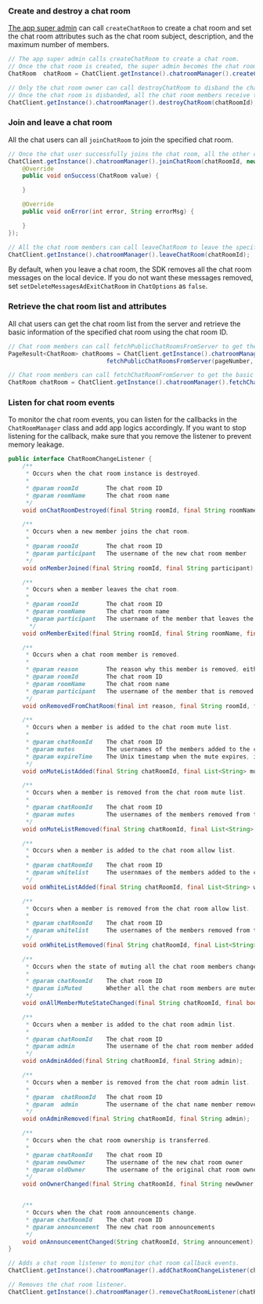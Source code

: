 <PlatformWrapper platform="android">

### Create and destroy a chat room

[The app super admin](/agora-chat/restful-api/chatroom-management/manage-chatroom-admins#adding-a-chat-room-super-admin) can call `createChatRoom` to create a chat room and set the chat room attributes such as the chat room subject, description, and the maximum number of members.

```java
// The app super admin calls createChatRoom to create a chat room.
// Once the chat room is created, the super admin becomes the chat room owner.
ChatRoom  chatRoom = ChatClient.getInstance().chatroomManager().createChatRoom(subject, description, welcomMessage, maxUserCount, members);

// Only the chat room owner can call destroyChatRoom to disband the chat room.
// Once the chat room is disbanded, all the chat room members receive the onChatRoomDestroyed callback and are immediately removed from the chat room.
ChatClient.getInstance().chatroomManager().destroyChatRoom(chatRoomId);
```


### Join and leave a chat room

All the chat users can all `joinChatRoom` to join the specified chat room.

```java
// Once the chat user successfully joins the chat room, all the other chat room members receive the onMemberJoined callback.
ChatClient.getInstance().chatroomManager().joinChatRoom(chatRoomId, new ValueCallBack<ChatRoom>() {
    @Override
    public void onSuccess(ChatRoom value) {

    }

    @Override
    public void onError(int error, String errorMsg) {

    }
});

// All the chat room members can call leaveChatRoom to leave the specified chat room. Once a member leaves the chat room, all the other members receive the onMemberExited callback.
ChatClient.getInstance().chatroomManager().leaveChatRoom(chatRoomId);
```

By default, when you leave a chat room, the SDK removes all the chat room messages on the local device. If you do not want these messages removed, set `setDeleteMessagesAdExitChatRoom` in `ChatOptions` as `false`.


### Retrieve the chat room list and attributes

All chat users can get the chat room list from the server and retrieve the basic information of the specified chat room using the chat room ID.

```java
// Chat room members can call fetchPublicChatRoomsFromServer to get the specified number of chat rooms from the server. The maximum value of pageSize is 100.
PageResult<ChatRoom> chatRooms = ChatClient.getInstance().chatroomManager().
                            fetchPublicChatRoomsFromServer(pageNumber, pageSize);

// Chat room members can call fetchChatRoomFromServer to get the basic information of the specified chat room by passing the chat room ID.
ChatRoom chatRoom = ChatClient.getInstance().chatroomManager().fetchChatRoomFromServer(chatRoomId);
```

### Listen for chat room events

To monitor the chat room events, you can listen for the callbacks in the `ChatRoomManager` class and add app logics accordingly. If you want to stop listening for the callback, make sure that you remove the listener to prevent memory leakage.

```java
public interface ChatRoomChangeListener {
    /**
     * Occurs when the chat room instance is destroyed.
     * 
     * @param roomId        The chat room ID
     * @param roomName      The chat room name
     */
    void onChatRoomDestroyed(final String roomId, final String roomName);

    /**
     * Occurs when a new member joins the chat room.
     * 
     * @param roomId        The chat room ID
     * @param participant   The username of the new chat room member
     */
    void onMemberJoined(final String roomId, final String participant);

    /**
     * Occurs when a member leaves the chat room.
     * 
     * @param roomId        The chat room ID
     * @param roomName      The chat room name
     * @param participant   The username of the member that leaves the chat room
      */
    void onMemberExited(final String roomId, final String roomName, final String participant);

    /**
     * Occurs when a chat room member is removed.
     *
     * @param reason        The reason why this member is removed, either being kicked by the chat room admin, or being offline due to network conditions
     * @param roomId        The chat room ID
     * @param roomName      The chat room name
     * @param participant   The username of the member that is removed from the chat room
     */
    void onRemovedFromChatRoom(final int reason, final String roomId, final String roomName, final String participant);

    /**
     * Occurs when a member is added to the chat room mute list.
     *
     * @param chatRoomId    The chat room ID
     * @param mutes         The usernames of the members added to the chat room mute list
     * @param expireTime    The Unix timestamp when the mute expires, in miliseconds
     */
    void onMuteListAdded(final String chatRoomId, final List<String> mutes, final long expireTime);

    /**
     * Occurs when a member is removed from the chat room mute list.
     *
     * @param chatRoomId    The chat room ID
     * @param mutes         The usernames of the members removed from the chat room mute list
     */
    void onMuteListRemoved(final String chatRoomId, final List<String> mutes);

    /**
     * Occurs when a member is added to the chat room allow list.
     *
     * @param chatRoomId    The chat room ID
     * @param whitelist     The usernmaes of the members added to the chat room allow list
     */
    void onWhiteListAdded(final String chatRoomId, final List<String> whitelist);

    /**
     * Occurs when a member is removed from the chat room allow list.
     *
     * @param chatRoomId    The chat room ID
     * @param whitelist     The usernames of the members removed from the chat room allow list
     */
    void onWhiteListRemoved(final String chatRoomId, final List<String> whitelist);

    /**
     * Occurs when the state of muting all the chat room members changes.
     *
     * @param chatRoomId    The chat room ID
     * @param isMuted       Whether all the chat room members are muted
     */
    void onAllMemberMuteStateChanged(final String chatRoomId, final boolean isMuted);

    /**
     * Occurs when a member is added to the chat room admin list.
     *
     * @param chatRoomId    The chat room ID
     * @param admin         The username of the chat room member added to the admin list
     */
    void onAdminAdded(final String chatRoomId, final String admin);

    /**
     * Occurs when a member is removed from the chat room admin list.
     *
     * @param  chatRoomId   The chat room ID
     * @param  admin        The username of the chat name member removed from the admin list
     */
    void onAdminRemoved(final String chatRoomId, final String admin);

    /**
     * Occurs when the chat room ownership is transferred.
     *
     * @param chatRoomId    The chat room ID
     * @param newOwner      The username of the new chat room owner
     * @param oldOwner      The username of the original chat room owner
     */
    void onOwnerChanged(final String chatRoomId, final String newOwner, final String oldOwner);


    /**
     * Occurs when the chat room announcements change.
     * @param chatRoomId    The chat room ID
     * @param announcement  The new chat room announcements
     */
    void onAnnouncementChanged(String chatRoomId, String announcement);
}

// Adds a chat room listener to monitor chat room callback events.
ChatClient.getInstance().chatroomManager().addChatRoomChangeListener(chatRoomChangeListener);

// Removes the chat room listener.
ChatClient.getInstance().chatroomManager().removeChatRoomListener(chatRoomChangeListener);
```
</PlatformWrapper>